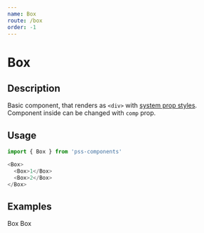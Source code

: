 ```yaml
---
name: Box
route: /box
order: -1
---
```



# Box

## Description

Basic component, that renders as `<div>` with [system prop styles](https://github.com/exah/pss/blob/master/docs/api.md#system). Component inside can be changed with `comp` prop.


## Usage

```js
import { Box } from 'pss-components'
```

```js
<Box>
  <Box>1</Box>
  <Box>2</Box>
</Box>
```


## Examples

<Playground>
  <Box bg='gray.0'>
    Box
  </Box>
</Playground>

<Playground>
  <Box bg='gray.0' ratio={16 / 9}>
    Box
  </Box>
</Playground>
